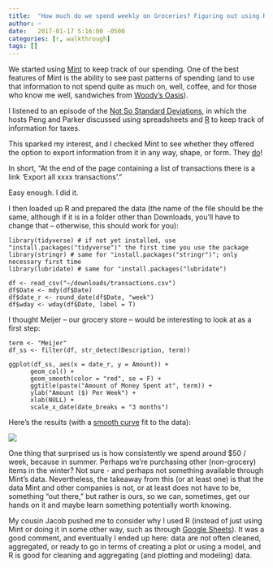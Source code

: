```yaml
---
title:  "How much do we spend weekly on Groceries? Figuring out using R and Mint (Updated)"
author: ~
date:   2017-01-17 5:16:00 -0500
categories: [r, walkthrough]
tags: []
---
```


We started using [Mint](https://www.mint.com/) to keep track of our spending. One of the best features of Mint is the ability to see past patterns of spending (and to use that information to not spend quite as much on, well, coffee, and for those who know me well, sandwiches from [Woody's Oasis](http://woodysoasis.com/)).

I listened to an episode of the [Not So Standard Deviations](https://www.google.com/search?q=not+so+standard+deviations&oq=not+so+standard+deviations&aqs=chrome..69i57.3238j0j7&sourceid=chrome&ie=UTF-8), in which the hosts Peng and Parker discussed using spreadsheets and [R](https://cran.r-project.org/) to keep track of information for taxes. 

This sparked my interest, and I checked Mint to see whether they offered the option to export information from it in any way, shape, or form. They [do](https://mint.lc.intuit.com/questions/951225-how-can-i-export-data-from-mint)!

In short, "At the end of the page containing a list of transactions there is a link 'Export all xxxx transactions'."

Easy enough. I did it.

I then loaded up R and prepared the data (the name of the file should be the same, although if it is in a folder other than Downloads, you'll have to change that -- otherwise, this should work for you):

	library(tidyverse) # if not yet installed, use "install.packages("tidyverse")" the first time you use the package
	library(stringr) # same for "install.packages("stringr")"; only necessary first time
	library(lubridate) # same for "install.packages("lubridate")

	df <- read_csv("~/downloads/transactions.csv")
	df$Date <- mdy(df$Date)
	df$date_r <- round_date(df$Date, "week")
	df$wday <- wday(df$Date, label = T)

I thought Meijer -- our grocery store -- would be interesting to look at as a first step:

	term <- "Meijer"
	df_ss <- filter(df, str_detect(Description, term))

	ggplot(df_ss, aes(x = date_r, y = Amount)) +
	      geom_col() +
	      geom_smooth(color = "red", se = F) +
	      ggtitle(paste("Amount of Money Spent at", term)) +
	      ylab("Amount ($) Per Week") +
	      xlab(NULL) +
	      scale_x_date(date_breaks = "3 months")

Here's the results (with a [smooth curve](https://en.wikipedia.org/wiki/Local_regression) fit to the data):

<a href='https://photos.google.com/share/AF1QipPN8OqeOAWFaTxJDbmwM-RB3rIb_liG3iFCK1yyN0tUBliFntykrqlvtj3WHsmLhA?key=eTBaWndVNVJVb3k2LVFJeGtqb0w5TmNueFp1cUFR&source=ctrlq.org'><img src='https://lh3.googleusercontent.com/5-Azt06KReg33R_FMREcvkznJfqQd87IDQ7j6a1WcmSozOECO-ekl9OrHmLFNw3Sg_tVs3RdtpvRCegSX8sTE8jJNYCoI7KsG6GiqKrJdqWgEOBujG3DC6acgIyAy-K04cGvY2o' /></a>

One thing that surprised us is how consistently we spend around $50 / week, because in summer. Perhaps we're purchasing other (non-grocery) items in the winter? Not sure - and perhaps not something available through Mint's data. Nevertheless, the takeaway from this (or at least one) is that the data Mint and other companies is not, or at least does not have to be, something "out there," but rather is ours, so we can, sometimes, get our hands on it and maybe learn something potentially worth knowing.

My cousin Jacob pushed me to consider why I used R (instead of just using Mint or doing it in some other way, such as through [Google Sheets](http://sheets.google.com)). It was a good comment, and eventually I ended up here: data are not often cleaned, aggregated, or ready to go in terms of creating a plot or using a model, and R is good for cleaning and aggregating (and plotting and modeling) data.